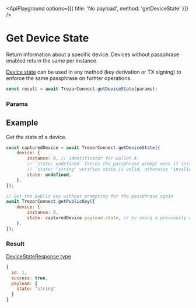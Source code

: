 
<ApiPlayground options={[{ title: 'No payload', method: 'getDeviceState' }]} />

# Get Device State

Return information about a specific device. Devices without passphrase enabled return the same per instance.

[Device state](commonParams.md) can be used in any method (key derivation or TX signing) to enforce the same passphrase on furhter operations.

```javascript
const result = await TrezorConnect.getDeviceState(params);
```

### Params

<CommonParamsLink />

## Example

Get the state of a device.

```javascript
const capturedDevice = await TrezorConnect.getDeviceState({
    device: {
        instance: 0, // identificator for wallet A
        // `state: undefined` forces the passphrase prompt even if instance 0 is/was already using "some" pasphrase (let say empty). The Trezor forgets the current state, useful when dealing with multiple hidden wallets on one or more devices
        // `state: "string" verifies state is valid, otherwise "invalid passphrase" error is returned
        state: undefined,
    },
});

// Get the public key without prompting for the passphrase again
await TrezorConnect.getPublicKey({
    device: {
        instance: 0,
        state: capturedDevice.payload.state, // by using a previously capture state identifier, passphrase will not be re-requested
    },
});
```

### Result

[DeviceStateResponse type](https://github.com/trezor/trezor-suite/blob/develop/packages/connect/src/types/api/getDeviceState.ts)

```javascript
{
  id: 1,
  success: true,
  payload: {
    state: "string"
  }
}
```
